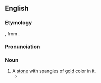 ==English==

===Etymology===
{{etyl|la|en}}, from {{etyl|grc|en}}<!--format this: sand + ''chryso`s'' gold-->.

===Pronunciation===
{{rfp|en}}

===Noun===
{{head|en|noun}}

# A [[stone]] with spangles of [[gold]] color in it.
#* {{quote-book|en|title=The Hand of Ethelberta: A Comedy in Chapters|page=375|author=Thomas Hardy|year=1905|passage=Nearly everything was glass in the frontage of this fairy mart, and its contents glittered like the '''hammochrysos''' stone.}}